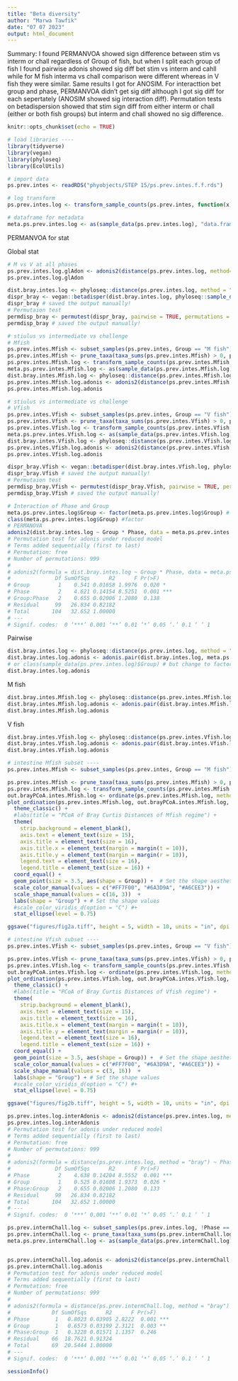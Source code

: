 ```yaml
---
title: "Beta diversity"
author: "Marwa Tawfik"
date: "07 07 2023"
output: html_document
---
```


Summary: I found PERMANVOA showed sign difference between stim vs interm or chall regardless of Group of fish, but when I split each group of fish I found pairwise adonis showed sig diff bet stim vs interm and cahll while for M fish interma vs chall comparison were different whereas in V fish they were similar. Same results I got for ANOSIM. For interacttion bet group and phase, PERMANVOA didn't get sig diff although I got sig diff for each sepertately (ANOSIM showed sig interaction diff). Permutation tests on betadispersion showed that stim sign diff from either interm or chall (either or both fish groups) but interm and chall showed no sig difference.

```r
knitr::opts_chunk$set(echo = TRUE)
```

```r
# load libraries ----
library(tidyverse)
library(vegan)
library(phyloseq)
library(EcolUtils)
```

```r
# import data
ps.prev.intes <- readRDS("phyobjects/STEP 15/ps.prev.intes.f.f.rds")
```

```r
# log transform 
ps.prev.intes.log <- transform_sample_counts(ps.prev.intes, function(x) log(1 + x))
```

```r
# dataframe for metadata
meta.ps.prev.intes.log <- as(sample_data(ps.prev.intes.log), "data.frame")
```


PERMANVOA for stat

Global stat
```r
# M vs V at all phases
ps.prev.intes.log.glAdon <- adonis2(distance(ps.prev.intes.log, method="bray") ~ Phase, data = meta.ps.prev.intes.log)
ps.prev.intes.log.glAdon
```

```r
dist.bray.intes.log <- phyloseq::distance(ps.prev.intes.log, method = "bray")
dispr_bray <- vegan::betadisper(dist.bray.intes.log, phyloseq::sample_data(ps.prev.intes.log)$Phase, type = "median")
dispr_bray # saved the output manually!
# Permutaion test
permdisp_bray <- permutest(dispr_bray, pairwise = TRUE, permutations = 999)
permdisp_bray # saved the output manually!
```

```r
# stiulus vs intermediate vs challenge
# Mfish 
ps.prev.intes.Mfish <- subset_samples(ps.prev.intes, Group == "M fish")
ps.prev.intes.Mfish <- prune_taxa(taxa_sums(ps.prev.intes.Mfish) > 0, ps.prev.intes.Mfish)
ps.prev.intes.Mfish.log <- transform_sample_counts(ps.prev.intes.Mfish, function(x) log(1 + x))
meta.ps.prev.intes.Mfish.log <- as(sample_data(ps.prev.intes.Mfish.log), "data.frame")
dist.bray.intes.Mfish.log <- phyloseq::distance(ps.prev.intes.Mfish.log, method = "bray")
ps.prev.intes.Mfish.log.adonis <- adonis2(distance(ps.prev.intes.Mfish.log, method="bray") ~ Phase, data = meta.ps.prev.intes.Mfish.log)
ps.prev.intes.Mfish.log.adonis
```

```r
# stiulus vs intermediate vs challenge
# Vfish 
ps.prev.intes.Vfish <- subset_samples(ps.prev.intes, Group == "V fish")
ps.prev.intes.Vfish <- prune_taxa(taxa_sums(ps.prev.intes.Vfish) > 0, ps.prev.intes.Vfish)
ps.prev.intes.Vfish.log <- transform_sample_counts(ps.prev.intes.Vfish, function(x) log(1 + x))
meta.ps.prev.intes.Vfish.log <- as(sample_data(ps.prev.intes.Vfish.log), "data.frame")
dist.bray.intes.Vfish.log <- phyloseq::distance(ps.prev.intes.Vfish.log, method = "bray")
ps.prev.intes.Vfish.log.adonis <- adonis2(distance(ps.prev.intes.Vfish.log, method="bray") ~ Phase, data = meta.ps.prev.intes.Vfish.log)
ps.prev.intes.Vfish.log.adonis
```

```r
dispr_bray.Vfish <- vegan::betadisper(dist.bray.intes.Vfish.log, phyloseq::sample_data(ps.prev.intes.Vfish.log)$Phase, type = "median")
dispr_bray.Vfish # saved the output manually!
# Permutaion test
permdisp_bray.Vfish <- permutest(dispr_bray.Vfish, pairwise = TRUE, permutations = 999)
permdisp_bray.Vfish # saved the output manually!
```

```r
# Interaction of Phase and Group
meta.ps.prev.intes.log$Group <- factor(meta.ps.prev.intes.log$Group) # change character to facto so I can run 
class(meta.ps.prev.intes.log$Group) #factor
# PERMANOVA
adonis2(dist.bray.intes.log ~ Group * Phase, data = meta.ps.prev.intes.log)
# Permutation test for adonis under reduced model
# Terms added sequentially (first to last)
# Permutation: free
# Number of permutations: 999
# 
# adonis2(formula = dist.bray.intes.log ~ Group * Phase, data = meta.ps.prev.intes.log)
#              Df SumOfSqs      R2      F Pr(>F)    
# Group         1    0.541 0.01658 1.9976  0.020 *  
# Phase         2    4.621 0.14154 8.5251  0.001 ***
# Group:Phase   2    0.655 0.02006 1.2080  0.138    
# Residual     99   26.834 0.82182                  
# Total       104   32.652 1.00000                  
# ---
# Signif. codes:  0 ‘***’ 0.001 ‘**’ 0.01 ‘*’ 0.05 ‘.’ 0.1 ‘ ’ 1
```
Pairwise 
```r
dist.bray.intes.log <- phyloseq::distance(ps.prev.intes.log, method = "bray")
dist.bray.intes.log.adonis <- adonis.pair(dist.bray.intes.log, meta.ps.prev.intes.log$Phase)
# or class(sample_data(ps.prev.intes.log)$Group) # but change to factor fist 
dist.bray.intes.log.adonis
```

M fish
```r
dist.bray.intes.Mfish.log <- phyloseq::distance(ps.prev.intes.Mfish.log, method = "bray")
dist.bray.intes.Mfish.log.adonis <- adonis.pair(dist.bray.intes.Mfish.log, sample_data(ps.prev.intes.Mfish)$Phase)
dist.bray.intes.Mfish.log.adonis
```

V fish
```r
dist.bray.intes.Vfish.log <- phyloseq::distance(ps.prev.intes.Vfish.log, method = "bray")
dist.bray.intes.Vfish.log.adonis <- adonis.pair(dist.bray.intes.Vfish.log, sample_data(ps.prev.intes.Vfish)$Phase)
dist.bray.intes.Vfish.log.adonis
```


```r
# intestine Mfish subset ----
ps.prev.intes.Mfish <- subset_samples(ps.prev.intes, Group == "M fish")

ps.prev.intes.Mfish <- prune_taxa(taxa_sums(ps.prev.intes.Mfish) > 0, ps.prev.intes.Mfish)                                  
ps.prev.intes.Mfish.log <- transform_sample_counts(ps.prev.intes.Mfish, function(x) log(1 + x))
out.brayPCoA.intes.Mfish.log <- ordinate(ps.prev.intes.Mfish.log, method = "PCoA", distance = "bray")
plot_ordination(ps.prev.intes.Mfish.log, out.brayPCoA.intes.Mfish.log, color = "Phase") +
  theme_classic() +
  #labs(title = "PCoA of Bray Curtis Distances of Mfish regime") +
  theme(
    strip.background = element_blank(),
    axis.text = element_text(size = 15),
    axis.title = element_text(size = 16),
    axis.title.x = element_text(margin = margin(t = 10)),
    axis.title.y = element_text(margin = margin(r = 10)),
    legend.text = element_text(size = 16),
    legend.title = element_text(size = 16)) +
  coord_equal() +
  geom_point(size = 3.5, aes(shape = Group)) +  # Set the shape aesthetic
  scale_color_manual(values = c("#FF7F00", "#6A3D9A", "#A6CEE3")) +
  scale_shape_manual(values = c(16, 3))  +
  labs(shape = "Group") + # Set the shape values
  #scale_color_viridis_d(option = "C") #+
  stat_ellipse(level = 0.75)

ggsave("figures/fig2a.tiff", height = 5, width = 10, units = "in", dpi = 300, compression = "lzw")
```

```r
# intestine Vfish subset ----
ps.prev.intes.Vfish <- subset_samples(ps.prev.intes, Group == "V fish")

ps.prev.intes.Vfish <- prune_taxa(taxa_sums(ps.prev.intes.Vfish) > 0, ps.prev.intes.Vfish)                                  
ps.prev.intes.Vfish.log <- transform_sample_counts(ps.prev.intes.Vfish, function(x) log(1 + x))
out.brayPCoA.intes.Vfish.log <- ordinate(ps.prev.intes.Vfish.log, method = "PCoA", distance = "bray")
plot_ordination(ps.prev.intes.Vfish.log, out.brayPCoA.intes.Vfish.log, color = "Phase") +
  theme_classic() +
  #labs(title = "PCoA of Bray Curtis Distances of Vfish regime") +
  theme(
    strip.background = element_blank(),
    axis.text = element_text(size = 15),
    axis.title = element_text(size = 16),
    axis.title.x = element_text(margin = margin(t = 10)),
    axis.title.y = element_text(margin = margin(r = 10)),
    legend.text = element_text(size = 16),
    legend.title = element_text(size = 16)) +
  coord_equal() +
  geom_point(size = 3.5, aes(shape = Group)) +  # Set the shape aesthetic
  scale_color_manual(values = c("#FF7F00", "#6A3D9A", "#A6CEE3")) +
  scale_shape_manual(values = c(3, 16))  +
  labs(shape = "Group") + # Set the shape values
  #scale_color_viridis_d(option = "C") #+
  stat_ellipse(level = 0.75)

ggsave("figures/fig2b.tiff", height = 5, width = 10, units = "in", dpi = 300, compression = "lzw")
```


```r
ps.prev.intes.log.interAdonis <- adonis2(distance(ps.prev.intes.log, method="bray") ~ Phase * Group, data = meta.ps.prev.intes.log)
ps.prev.intes.log.interAdonis
# Permutation test for adonis under reduced model
# Terms added sequentially (first to last)
# Permutation: free
# Number of permutations: 999
# 
# adonis2(formula = distance(ps.prev.intes.log, method = "bray") ~ Phase * Group, data = meta.ps.prev.intes.log)
#              Df SumOfSqs      R2      F Pr(>F)    
# Phase         2    4.638 0.14204 8.5552  0.001 ***
# Group         1    0.525 0.01608 1.9373  0.026 *  
# Phase:Group   2    0.655 0.02006 1.2080  0.133    
# Residual     99   26.834 0.82182                  
# Total       104   32.652 1.00000                  
# ---
# Signif. codes:  0 ‘***’ 0.001 ‘**’ 0.01 ‘*’ 0.05 ‘.’ 0.1 ‘ ’ 1
```


```r
ps.prev.intermChall.log <- subset_samples(ps.prev.intes.log, !Phase == "stimulus")
ps.prev.intermChall.log <- prune_taxa(taxa_sums(ps.prev.intermChall.log) > 0, ps.prev.intermChall.log)
meta.ps.prev.intermChall.log <- as(sample_data(ps.prev.intermChall.log), "data.frame")


ps.prev.intermChall.log.adonis <- adonis2(distance(ps.prev.intermChall.log, method="bray") ~ Phase * Group, data = meta.ps.prev.intermChall.log)
ps.prev.intermChall.log.adonis
# Permutation test for adonis under reduced model
# Terms added sequentially (first to last)
# Permutation: free
# Number of permutations: 999
# 
# adonis2(formula = distance(ps.prev.intermChall.log, method = "bray") ~ Phase * Group, data = meta.ps.prev.intermChall.log)
#             Df SumOfSqs      R2      F Pr(>F)    
# Phase        1   0.8023 0.03905 2.8222  0.001 ***
# Group        1   0.6573 0.03199 2.3121  0.003 ** 
# Phase:Group  1   0.3228 0.01571 1.1357  0.246    
# Residual    66  18.7621 0.91324                  
# Total       69  20.5444 1.00000                  
# ---
# Signif. codes:  0 ‘***’ 0.001 ‘**’ 0.01 ‘*’ 0.05 ‘.’ 0.1 ‘ ’ 1
```


```r
sessionInfo()
```

